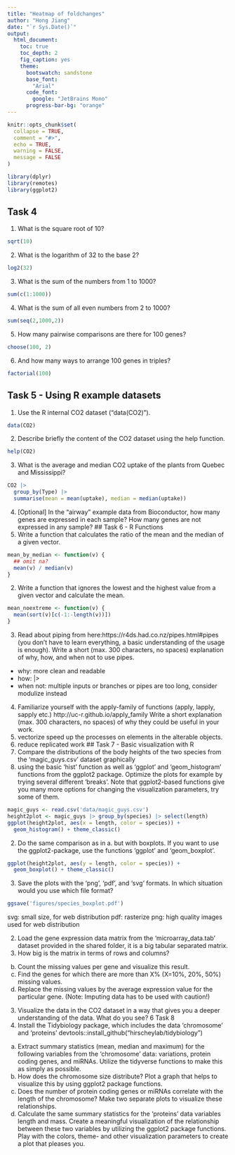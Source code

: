 ```yaml
---
title: "Heatmap of foldchanges"
author: "Hong Jiang"
date: "`r Sys.Date()`"
output:
  html_document:
    toc: true
    toc_depth: 2
    fig_caption: yes
    theme:
      bootswatch: sandstone
      base_font:
        "Arial"
      code_font:
        google: "JetBrains Mono"
      progress-bar-bg: "orange"
---
```


```r
knitr::opts_chunk$set(
  collapse = TRUE,
  comment = "#>",
  echo = TRUE,
  warning = FALSE,
  message = FALSE
)
```
```r
library(dplyr)
library(remotes)
library(ggplot2)
```
## Task 4
1. What is the square root of 10?
```r
sqrt(10)
```
2. What is the logarithm of 32 to the base 2?
```r
log2(32)
```
3. What is the sum of the numbers from 1 to 1000?
```r
sum(c(1:1000))
```
4. What is the sum of all even numbers from 2 to 1000?
```r
sum(seq(2,1000,2))
```
5. How many pairwise comparisons are there for 100 genes?
```r
choose(100, 2)
```
6. And how many ways to arrange 100 genes in triples?
```r
factorial(100)
```
## Task 5 - Using R example datasets
1. Use the R internal CO2 dataset (“data(CO2)”).
```r
data(CO2)
```
2. Describe briefly the content of the CO2 dataset using the help function.
```r
help(CO2)
```
3. What is the average and median CO2 uptake of the plants from Quebec and
Mississippi?
```r
CO2 |>
  group_by(Type) |>
  summarise(mean = mean(uptake), median = median(uptake))
```
4. [Optional] In the “airway” example data from Bioconductor, how many genes are
expressed in each sample? How many genes are not expressed in any sample?
## Task 6 - R Functions
1. Write a function that calculates the ratio of the mean and the median of a given
vector.
```r
mean_by_median <- function(v) {
  ## omit na?
  mean(v) / median(v)
}
```

2. Write a function that ignores the lowest and the highest value from a given vector and
calculate the mean.
```r
mean_noextreme <- function(v) {
  mean(sort(v)[c(-1:-length(v))])
}
```
3. Read about piping from here:https://r4ds.had.co.nz/pipes.html#pipes (you don’t have
to learn everything, a basic understanding of the usage is enough). Write a short
(max. 300 characters, no spaces) explanation of why, how, and when not to use
pipes.  
- why: more clean and readable
- how: |>
- when not: multiple inputs or branches or pipes are too long, consider modulize instead
4. Familiarize yourself with the apply-family of functions (apply, lapply, sapply etc.)
http://uc-r.github.io/apply_family
Write a short explanation (max. 300 characters, no spaces) of why they could be
useful in your work.  
  1. vectorize speed up the processes on elements in the alterable objects. 
  2. reduce replicated work
## Task 7 - Basic visualization with R
1. Compare the distributions of the body heights of the two species from the
'magic_guys.csv' dataset graphically
  1. using the basic 'hist' function as well as ‘ggplot’ and ‘geom_histogram’
functions from the ggplot2 package. Optimize the plots for example by trying
several different 'breaks'. Note that ggplot2-based functions give you many
more options for changing the visualization parameters, try some of them.
```r
magic_guys <- read.csv('data/magic_guys.csv')
height2plot <- magic_guys |> group_by(species) |> select(length)
ggplot(height2plot, aes(x = length, color = species)) +
  geom_histogram() + theme_classic()
```
  2. Do the same comparison as in a. but with boxplots. If you want to use the
ggplot2-package, use the functions ‘ggplot’ and ‘geom_boxplot’.
```r
ggplot(height2plot, aes(y = length, color = species)) +
  geom_boxplot() + theme_classic()
```
  3. Save the plots with the ‘png’, ‘pdf’, and ‘svg’ formats. In which situation would
you use which file format?
```r
ggsave('figures/species_boxplot.pdf')
```
svg: small size, for web distribution
pdf: rasterize
png: high quality images used for web distribution

2. Load the gene expression data matrix from the ‘microarray_data.tab’ dataset
provided in the shared folder, it is a big tabular separated matrix.
  1. How big is the matrix in terms of rows and columns?
b. Count the missing values per gene and visualize this result.
c. Find the genes for which there are more than X% (X=10%, 20%, 50%)
missing values.
d. Replace the missing values by the average expression value for the particular
gene. (Note: Imputing data has to be used with caution!)
3. Visualize the data in the CO2 dataset in a way that gives you a deeper understanding
of the data. What do you see?
6
Task 8
1. Install the Tidybiology package, which includes the data ‘chromosome’ and ‘proteins’
devtools::install_github("hirscheylab/tidybiology")
a. Extract summary statistics (mean, median and maximum) for the following
variables from the ‘chromosome’ data: variations, protein coding genes, and
miRNAs. Utilize the tidyverse functions to make this as simply as possible.
b. How does the chromosome size distribute? Plot a graph that helps to
visualize this by using ggplot2 package functions.
c. Does the number of protein coding genes or miRNAs correlate with the length
of the chromosome? Make two separate plots to visualize these relationships.
d. Calculate the same summary statistics for the ‘proteins’ data variables length
and mass. Create a meaningful visualization of the relationship between
these two variables by utilizing the ggplot2 package functions. Play with the
colors, theme- and other visualization parameters to create a plot that pleases
you.
